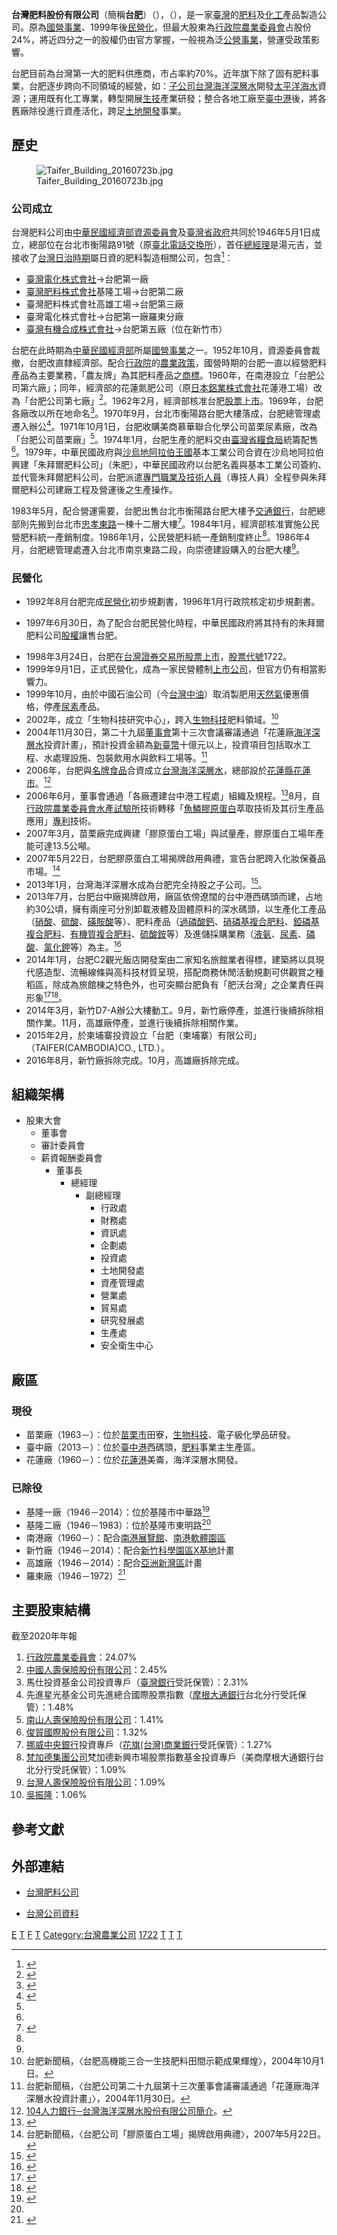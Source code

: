 {{Infobox Company
| company_name        = 台灣肥料股份有限公司
| company_name_en     = Taiwan Fertilizer Co., Ltd.
| company_logo        = Taiwan Fertilizer Co. logo.svg
| company_type        = [[上市公司|上市公司]]
| original_text       = 
| original_spelling   = 
| company_slogan      = 培元、創新、固本、永續
| market_information  = {{twse|1722}}<br>（1998年3月24日上市）
| abbreviated_name    = 台肥、Taifer、TFC
| predecessor         =
| successor           =
| foundation          = 1946年5月1日成立<br/>1999年9月1日民營化
| location            =  {{ROC-TW}}<br>[[臺北市|臺北市]][[中山區_(臺北市)|中山區]][[南京東路_(台北市)|南京東路]]二段88號6樓（台肥大樓）
| local_code_name     = TW
| local_code          = 03795101
| zip_code            = 104
| area_served         = 
| telephone_no        = +886 2 2542-2231
| chairman            = 康信鴻
| GM                  = 黃耀興
| industry            = 化工業
| products            = [[肥料|肥料]]、化工產品、電子級化學品
| services            = 
| capital             = NT$98億（2016年6月）
| revenue             = {{decrease}}NT$122.41億元（2016年度）
| operating_income    = {{decrease}}NT$-0.21億元（2016年度）
| profit              = {{decrease}}NT$-1.3億元（2016年度）
| assets              = {{decrease}}NT$767.18億元（2016年度）
| total_asset         = 
| net_asset           = 
| market_value        = NT$425.32億元
| num_employees       = 680人
| equity              =
| P/E ratio           = 17.31%
| earnings per share  = NT$2.48元(2015年)
| Net asset value     = 
| accounting_period   = 
| parent              = 
| divisions           = 
| major_shareholder   =[[行政院農業委員會|行政院農業委員會]]<br/>[[中國人壽保險_(台灣)|中國人壽保險股份有限公司]]<br/>馬仕投資基金公司
| subsid              = 
| homepage            = https://www.taifer.com.tw/
| width               = 
}}

'''台灣肥料股份有限公司 '''（簡稱'''台肥'''）（{{lang|en|Taiwan Fertilizer Co., Ltd.}}），（{{twse|1722}}），是一家[[臺灣|臺灣]]的[[肥料|肥料]]及[[化工|化工]]產品製造公司。原為[[國營事業|國營事業]]、1999年後[[民營化|民營化]]，但最大股東為[[行政院農業委員會|行政院農業委員會]]占股份24%，將近四分之一的股權仍由官方掌握，一般視為泛[[公營事業|公營事業]]，營運受政策影響。

台肥目前為台灣第一大的肥料供應商，市占率約70%。近年旗下除了固有肥料事業，台肥逐步跨向不同領域的經營，如：[[子公司|子公司]][[台灣海洋深層水|台灣海洋深層水]]開發[[太平洋|太平洋]][[海水|海水]]資源；運用既有化工專業，轉型開展[[生技|生技]]產業研發；整合各地工廠至[[臺中港|臺中港]]後，將各舊廠除役進行資產活化，跨足[[土地開發|土地開發]]事業。

==歷史==
[[File:Taifer_Building_20160723b.jpg|thumb]]

=== 公司成立 ===
台灣肥料公司由[[中華民國經濟部|中華民國經濟部]][[資源委員會|資源委員會]]及[[臺灣省政府|臺灣省政府]]共同於1946年5月1日成立，總部位在台北市衡陽路91號（原[[臺北電話交換所|臺北電話交換所]]），首任[[總經理|總經理]]是湯元吉，並接收了[[台灣日治時期|台灣日治時期]]屬日資的肥料製造相關公司，包含<ref>{{Cite web|title=台灣省公營廠礦名冊|url=https://aa.archives.gov.tw/ELK/SearchDetailed?FullPath=A305050000C/0036/0410.9/44904440/3/032|date=1947|publisher=[[臺灣省建設廳|臺灣省建設廳]]}}</ref>：

* [[臺灣電化株式會社|臺灣電化株式會社]]→台肥第一廠
* [[臺灣肥料株式會社|臺灣肥料株式會社]]基隆工場→台肥第二廠
* 臺灣肥料株式會社高雄工場→台肥第三廠
* 臺灣電化株式會社→台肥第一廠羅東分廠
* [[臺灣有機合成株式會社|臺灣有機合成株式會社]]→台肥第五廠（位在新竹市）

台肥在此時期為[[中華民國經濟部|中華民國經濟部]]所屬[[國營事業|國營事業]]之一。1952年10月，資源委員會裁撤，台肥改直隸經濟部。配合[[行政院|行政院]]的[[農業政策|農業政策]]，國營時期的台肥一直以經營肥料產品為主要業務，「農友牌」為其肥料產品之[[商標|商標]]。1960年，在南港設立「台肥公司第六廠」；同年，經濟部的花蓮氮肥公司（原[[日本鋁業株式會社|日本鋁業株式會社]]花蓮港工場）改為「台肥公司第七廠」<ref>{{Cite web|title=硫金歲月--高雄硫酸錏股份有限公司檔案專題選輯|url=https://atc.archives.gov.tw/EventDetail.aspx?cnid=104016&c=2&p=8|publisher=國家發展委員會檔案管理局|access-date=2022-03-09|archive-date=2021-04-16|archive-url=https://web.archive.org/web/20210416070637/https://atc.archives.gov.tw/EventDetail.aspx?cnid=104016&c=2&p=8|dead-url=no}}</ref>。1962年2月，經濟部核准台肥[[股票上市|股票上市]]。1969年，台肥各廠改以所在地命名<ref name=":0">{{Cite web|title=台肥大事紀|url=https://www.taifer.com.tw/BigEventListC001130.aspx?appname=BigEventListC001130|publisher=台灣肥料股份有限公司|access-date=2022-03-09|archive-date=2021-06-12|archive-url=https://web.archive.org/web/20210612195450/https://www.taifer.com.tw/BigEventListC001130.aspx?appname=BigEventListC001130|dead-url=no}}</ref>。1970年9月，台北市衡陽路台肥大樓落成，台肥總管理處遷入辦公<ref>{{Cite web|title=這塊土地上的人事物，一個也不能忘記──臺北榮町通（衡陽路）北側街屋全景！|url=https://opinion.cw.com.tw/blog/profile/194/article/4374|author=魚夫|date=2016-06-04|publisher=獨立評論＠天下|access-date=2022-03-09|archive-date=2016-06-12|archive-url=https://web.archive.org/web/20160612000616/http://opinion.cw.com.tw/blog/profile/194/article/4374|dead-url=no}}</ref>。1971年10月1日，台肥收購美商慕華聯合化學公司苗栗尿素廠，改為「台肥公司苗栗廠」<ref name=":0" />。1974年1月，台肥生產的肥料交由[[臺灣省糧食局|臺灣省糧食局]]統籌配售<ref name=":0" />。1979年，中華民國政府與[[沙烏地阿拉伯王國|沙烏地阿拉伯王國]]基本工業公司合資在沙烏地阿拉伯興建「朱拜爾肥料公司」（朱肥），中華民國政府以台肥名義與基本工業公司簽約、並代管朱拜爾肥料公司，台肥派遣[[專門職業及技術人員|專門職業及技術人員]]（專技人員）全程參與朱拜爾肥料公司建廠工程及營運後之生產操作。

1983年5月，配合營運需要，台肥出售台北市衡陽路台肥大樓予[[交通銀行_(中華民國)|交通銀行]]，台肥總部則先搬到台北市[[忠孝東路_(臺北市)|忠孝東路]]一棟十二層大樓<ref name=":1">{{Cite web|title=蔣經國要我整頓台肥的二千多個日子|url=https://www.businesstoday.com.tw/article/category//post/199911180044/|author=賴寧寧|date=1999-11-18|publisher=今周刊}}</ref>。1984年1月，經濟部核准實施公民營肥料統一產銷制度。1986年1月，公民營肥料統一產銷制度終止<ref name=":0" />。1986年4月，台肥總管理處遷入台北市南京東路二段，向崇德建設購入的台肥大樓<ref name=":1" />。

=== 民營化 ===

* 1992年8月台肥完成[[民營化|民營化]]初步規劃書，1996年1月行政院核定初步規劃書。

* 1997年6月30日，為了配合台肥民營化時程，中華民國政府將其持有的朱拜爾肥料公司[[股權|股權]]讓售台肥。

*1998年3月24日，台肥在[[台灣證券交易所|台灣證券交易所]][[股票上市|股票上市]]，[[股票代號|股票代號]]1722。
*1999年9月1日，正式民營化，成為一家民營體制[[上市公司|上市公司]]，但官方仍有相當影響力。
*1999年10月，由於中國石油公司（今[[台灣中油|台灣中油]]）取消製肥用[[天然氣|天然氣]]優惠價格，停產[[尿素|尿素]]產品。
*2002年，成立「生物科技研究中心」，跨入[[生物科技|生物科技]]肥料領域。<ref>台肥新聞稿，〈台肥高機能三合一生技肥料田間示範成果輝煌〉，2004年10月1日。</ref>
*2004年11月30日，第二十九屆[[董事會|董事會]]第十三次會議審議通過「花蓮廠[[海洋深層水|海洋深層水]]投資計畫」，預計投資金額為[[新臺幣|新臺幣]]十億元以上，投資項目包括取水工程、水處理設施、包裝飲用水與飲料工場等。<ref>台肥新聞稿，〈台肥公司第二十九屆第十三次董事會議審議通過「花蓮廠海洋深層水投資計畫」〉，2004年11月30日。</ref>
*2006年，台肥與[[名牌食品|名牌食品]]合資成立[[台灣海洋深層水|台灣海洋深層水]]，總部設於[[花蓮縣|花蓮縣]][[花蓮市|花蓮市]]。<ref>[http://www.104.com.tw/jobbank/cust_job/introduce.cfm?j=5060436b405c3e6956583a1d1d1d1d5f2443a363189j48 104人力銀行─台灣海洋深層水股份有限公司簡介]{{Dead link|date=2018年9月 |bot=InternetArchiveBot |fix-attempted=yes }}。</ref>
*2006年6月，董事會通過「各廠遷建台中港工程處」組織及規程。<ref>{{Cite web |url=http://www.taifer.com.tw/07/07-06.htm |title=台中廠興建計畫 |accessdate=2014-06-17 |archivedate=2014-11-29 |archiveurl=https://web.archive.org/web/20141129015853/http://www.taifer.com.tw/07/07-06.htm |dead-url=yes }}</ref>8月，自[[行政院農業委員會水產試驗所|行政院農業委員會水產試驗所]]技術轉移「[[魚鱗|魚鱗]][[膠原蛋白|膠原蛋白]]萃取技術及其衍生產品應用」[[專利|專利]]技術。
*2007年3月，苗栗廠完成興建「膠原蛋白工場」與試量產，膠原蛋白工場年產能可達13.5公噸。
*2007年5月22日，台肥膠原蛋白工場揭牌啟用典禮，宣告台肥跨入化妝保養品市場。<ref>台肥新聞稿，〈台肥公司「膠原蛋白工場」揭牌啟用典禮〉，2007年5月22日。</ref>
*2013年1月，台灣海洋深層水成為台肥完全持股之子公司。<ref>{{Cite web |url=http://www.taifer.com.tw/06/owner/Y2012/taifer_10112_directorate_meeting.pdf |title=〈台灣肥料股份有限公司第三十二屆第六次董事會議紀錄〉 |accessdate=2014-06-17 |archivedate=2014-10-17 |archiveurl=https://web.archive.org/web/20141017205916/http://www.taifer.com.tw/06/owner/Y2012/taifer_10112_directorate_meeting.pdf |dead-url=yes }}</ref>。
*2013年7月，台肥台中廠揭牌啟用，廠區依傍遼闊的台中港西碼頭而建，占地約30公頃，擁有兩座可分別卸載液體及固體原料的深水碼頭，以生產化工產品（[[硝酸|硝酸]]、[[硫酸|硫酸]]、[[氨基磺酸|磺胺酸]]等）、肥料產品（[[过磷酸钙|過磷酸鈣]]、[[硝磷基複合肥料|硝磷基複合肥料]]、[[錏磷基複合肥料|錏磷基複合肥料]]、[[有機質複合肥料|有機質複合肥料]]、[[硫酸銨|硫酸銨]]等）及進儲採購業務（[[液氨|液氨]]、[[尿素|尿素]]、[[磷酸|磷酸]]、[[氯化钾|氯化鉀]]等）為主。<ref>{{Cite web |url=http://www.taifer.com.tw/search/054003/01.html |title=台灣肥料股份有限公司台中總廠揭牌典體側記 |accessdate=2014-06-17 |archivedate=2014-10-17 |archiveurl=https://web.archive.org/web/20141017210350/http://www.taifer.com.tw/search/054003/01.html |dead-url=yes }}</ref>
*2014年1月，台肥C2觀光飯店開發案由二家知名旅館業者得標，建築將以具現代感造型、流暢線條與高科技材質呈現，搭配商務休閒活動規劃可供觀賞之種稻區，除成為旅館棟之特色外，也可突顯台肥負有「肥沃台灣」之企業責任與形象<ref>{{Cite web |url=http://www.ettoday.net/news/20130205/161670.htm |title=台肥C2觀光飯店開發案拍板 |access-date=2014-06-17 |archive-date=2019-06-11 |archive-url=https://web.archive.org/web/20190611160806/https://www.ettoday.net/news/20130205/161670.htm |dead-url=no }}</ref><ref>{{Cite web |title=公司簡介 |url=https://www.taifer.com.tw/AboutUs/AboutTaifer/abouttaifer.htm |accessdate=2019-11-06 |publisher=台灣肥料公司 |archiveurl=https://web.archive.org/web/20191031061606/https://www.taifer.com.tw/AboutUs/AboutTaifer/abouttaifer.htm |archivedate=2019-10-31 |dead-url=yes }}</ref>。
*2014年3月，新竹D7-A辦公大樓動工。9月，新竹廠停產，並進行後續拆除相關作業。11月，高雄廠停產，並進行後續拆除相關作業。
*2015年2月，於柬埔寨投資設立「台肥（柬埔寨）有限公司」（TAIFER(CAMBODIA)CO., LTD.）。
*2016年8月，新竹廠拆除完成。10月，高雄廠拆除完成。

==組織架構==
*股東大會
**董事會
**審計委員會
**薪資報酬委員會
***董事長
****總經理
*****副總經理
******行政處
******財務處
******資訊處
******企劃處
******投資處
******土地開發處
******資產管理處
******營業處
******貿易處
******研究發展處
******生產處
******安全衛生中心

==廠區==
===現役===
*苗栗廠（1963－）：位於[[苗栗市|苗栗市]]田寮，[[生物科技|生物科技]]、電子級化學品研發。
*臺中廠（2013－）：位於[[臺中港|臺中港]]西碼頭，[[肥料|肥料]]事業主生產區。
*花蓮廠（1960－）：位於[[花蓮港|花蓮港]]美崙，海洋深層水開發。

===已除役===
*基隆一廠（1946－2014）：位於基隆市中華路<ref name=":2">{{Cite web|title=走過近70年 台肥基隆廠年底熄燈|url=https://news.ltn.com.tw/news/local/paper/755504|date=2014-02-19|publisher=自由時報|access-date=2022-03-09|archive-date=2022-03-09|archive-url=https://web.archive.org/web/20220309072050/https://news.ltn.com.tw/news/local/paper/755504|dead-url=no}}</ref>
*基隆二廠（1946－1983）：位於基隆市東明路<ref name=":2" />
*南港廠（1960－）：配合[[南港展覽館|南港展覽館]]、[[南港軟體園區|南港軟體園區]]
*新竹廠（1946－2014）：配合[[新竹科學園區X基地|新竹科學園區X基地]]計畫
*高雄廠（1946－2014）：配合[[亞洲新灣區|亞洲新灣區]]計畫
*羅東廠（1946－1972）<ref>{{Cite news|title=臺肥羅東廠本月底停辦|work=臺灣民聲日報|date=1972-10-30}}</ref>

== 主要股東結構 ==
截至2020年年報
#[[行政院農業委員會|行政院農業委員會]]：24.07%
#[[中國人壽保險_(台灣)|中國人壽保險股份有限公司]]：2.45%
#馬仕投資基金公司投資專戶（[[臺灣銀行|臺灣銀行]]受託保管）：2.31%
#先進星光基金公司先進總合國際股票指數（[[摩根大通銀行|摩根大通銀行]]台北分行受託保管）：1.48%
#[[南山人壽保險股份有限公司|南山人壽保險股份有限公司]]：1.41%
#[[俊貿國際股份有限公司|俊貿國際股份有限公司]]：1.32%
#[[挪威中央銀行|挪威中央銀行]]投資專戶（[[花旗(台灣)商業銀行|花旗(台灣)商業銀行]]受託保管）：1.27%
#[[梵加德集團公司|梵加德集團公司]]梵加德新興市場股票指數基金投資專戶（美商摩根大通銀行台北分行受託保管）：1.09%
#[[台灣人壽|台灣人壽保險股份有限公司]]：1.09%
#[[吳振隆|吳振隆]]：1.06%

==參考文獻==
{{reflist}}

== 外部連結 ==
{{Commons category|Taiwan Fertilizer}}
* [https://www.taifer.com.tw 台灣肥料公司] {{Wayback|url=https://www.taifer.com.tw/ |date=20210115141916 }}
* {{zh-tw}} [http://company.g0v.ronny.tw/id/03795101 台灣公司資料]

{{中華民國行政院農業委員會所屬機關}}
{{移轉民營之中華民國公營事業}}
{{Authority control}}
{{Portal bar|中華民國|台灣|经济|农业和农学}}

{{DEFAULTSORT:TaiFer}}
[[Category:中華民國經濟部|E]]
[[Category:中華民國公有民營事業|T]]
[[Category:行政院農業委員會|F]]
[[Category:台灣公有民營事業|T]]
[[Category:台灣農業公司|Category:台灣農業公司]]
[[Category:臺灣證券交易所上市公司|1722]]
[[Category:1946年成立的公司|T]]
[[Category:1946年台灣建立|T]]
[[Category:總部位於臺北市中山區的工商業機構|T]]